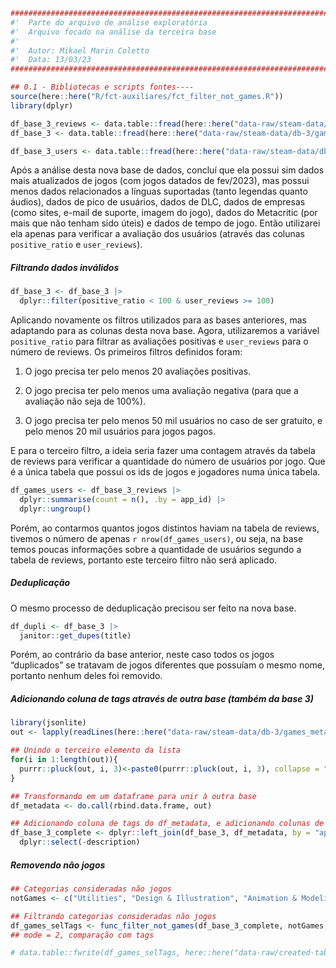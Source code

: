 ```r
########################################################################################## #
#'  Parte do arquivo de análise exploratória
#'  Arquivo focado na análise da terceira base
#' 
#'  Autor: Mikael Marin Coletto
#'  Data: 13/03/23
########################################################################################## #

## 0.1 - Bibliotecas e scripts fontes----
source(here::here("R/fct-auxiliares/fct_filter_not_games.R"))
library(dplyr)
```

```r
df_base_3_reviews <- data.table::fread(here::here("data-raw/steam-data/db-3/recommendations.csv"))
df_base_3 <- data.table::fread(here::here("data-raw/steam-data/db-3/games.csv"))

df_base_3_users <- data.table::fread(here::here("data-raw/steam-data/db-3/users.csv"))

```

Após a análise desta nova base de dados, concluí que ela possui sim dados mais atualizados de jogos (com jogos datados de fev/2023), mas possui menos dados relacionados a línguas suportadas (tanto legendas quanto áudios), dados de pico de usuários, dados de DLC, dados de empresas (como sites, e-mail de suporte, imagem do jogo), dados do Metacritic (por mais que não tenham sido úteis) e dados de tempo de jogo. Então utilizarei ela apenas para verificar a avaliação dos usuários (através das colunas `positive_ratio` e `user_reviews`).

##### Filtrando dados inválidos

```r
df_base_3 <- df_base_3 |> 
  dplyr::filter(positive_ratio < 100 & user_reviews >= 100)
```


Aplicando novamente os filtros utilizados para as bases anteriores, mas adaptando para as colunas desta nova base. Agora, utilizaremos a variável `positive_ratio` para filtrar as avaliações positivas e `user_reviews` para o número de reviews. Os primeiros filtros definidos foram:

1.  O jogo precisa ter pelo menos 20 avaliações positivas.

2.  O jogo precisa ter pelo menos uma avaliação negativa (para que a avaliação não seja de 100%).

3.  O jogo precisa ter pelo menos 50 mil usuários no caso de ser gratuito, e pelo menos 20 mil usuários para jogos pagos.

E para o terceiro filtro, a ideia seria fazer uma contagem através da tabela de reviews para verificar a quantidade do número de usuários por jogo. Que é a única tabela que possui os ids de jogos e jogadores numa única tabela.

```r
df_games_users <- df_base_3_reviews |> 
  dplyr::summarise(count = n(), .by = app_id) |> 
  dplyr::ungroup()
```

Porém, ao contarmos quantos jogos distintos haviam na tabela de reviews, tivemos o número de apenas `r nrow(df_games_users)`, ou seja, na base temos poucas informações sobre a quantidade de usuários segundo a tabela de reviews, portanto este terceiro filtro não será aplicado.

##### Deduplicação

O mesmo processo de deduplicação precisou ser feito na nova base.

```r
df_dupli <- df_base_3 |> 
  janitor::get_dupes(title)
```

Porém, ao contrário da base anterior, neste caso todos os jogos "duplicados" se tratavam de jogos diferentes que possuíam o mesmo nome, portanto nenhum deles foi removido.

##### Adicionando coluna de tags através de outra base (também da base 3)

```r
library(jsonlite)
out <- lapply(readLines(here::here("data-raw/steam-data/db-3/games_metadata.json")), fromJSON)

## Unindo o terceiro elemento da lista
for(i in 1:length(out)){
  purrr::pluck(out, i, 3)<-paste0(purrr::pluck(out, i, 3), collapse = ",")
}

## Transformando em um dataframe para unir à outra base
df_metadata <- do.call(rbind.data.frame, out)

## Adicionando coluna de tags do df_metadata, e adicionando colunas de categoria, genero e tags extra do df anterior
df_base_3_complete <- dplyr::left_join(df_base_3, df_metadata, by = "app_id") |> 
  dplyr::select(-description)
```

##### Removendo não jogos

```r
## Categorias consideradas não jogos
notGames <- c("Utilities", "Design & Illustration", "Animation & Modeling", "Game Development", "Photo Editing", "Audio Production", "Video Production", "Accounting", "Movie", "Documentary", "Episodic", "Short", "Tutorial", "360 Video")

## Filtrando categorias consideradas não jogos
df_games_selTags <- func_filter_not_games(df_base_3_complete, notGames, mode = 2)
## mode = 2, comparação com tags

# data.table::fwrite(df_games_selTags, here::here("data-raw/created-tables/db-games-3.csv"))
```
